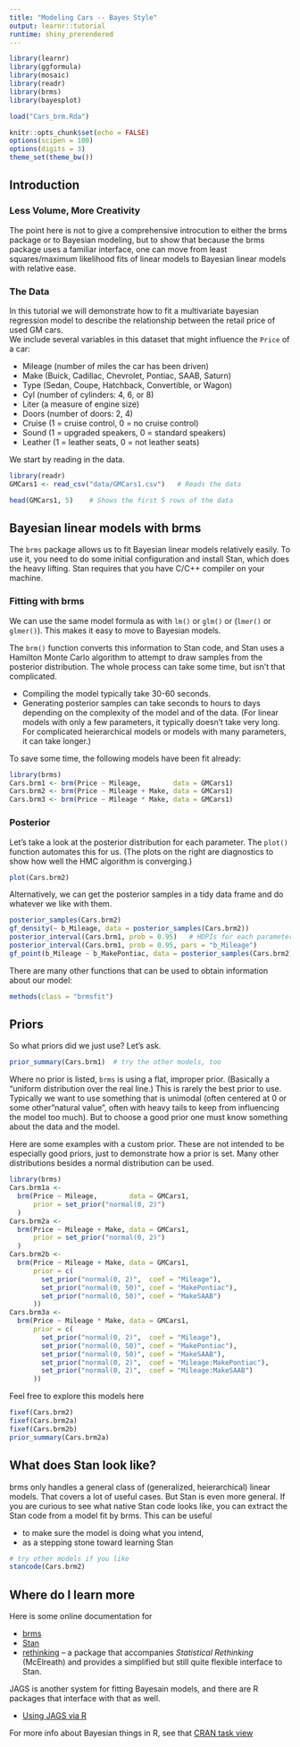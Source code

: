 ```yaml
---
title: "Modeling Cars -- Bayes Style"
output: learnr::tutorial
runtime: shiny_prerendered
---
```


```r
library(learnr)
library(ggformula)
library(mosaic)
library(readr)      
library(brms)
library(bayesplot)

load("Cars_brm.Rda")

knitr::opts_chunk$set(echo = FALSE)
options(scipen = 100)
options(digits = 3)
theme_set(theme_bw())
```


## Introduction



### Less Volume, More Creativity

The point here is not to give a comprehensive introcution to either 
the brms package or to Bayesian modeling, but to show that because the brms package
uses a familiar interface, one can move from least squares/maximum likelihood fits
of linear models to Bayesian linear models with relative ease.

### The Data

In this tutorial we will demonstrate how to fit a multivariate bayesian
regression model to describe the relationship between the retail price of used
GM cars.  
We include several variables in this dataset that might influence the
`Price` of a car:

* Mileage (number of miles the car has been driven)
* Make (Buick, Cadillac, Chevrolet, Pontiac, SAAB, Saturn)
* Type (Sedan, Coupe, Hatchback, Convertible, or Wagon)
* Cyl (number of cylinders: 4, 6, or 8)
* Liter (a measure of engine size)
* Doors (number of doors: 2, 4)
* Cruise (1 = cruise control, 0 = no cruise control)
* Sound (1 = upgraded speakers, 0 = standard speakers)
* Leather (1 = leather seats, 0 = not leather seats)

We start by reading in the data.

```r
library(readr)
GMCars1 <- read_csv("data/GMCars1.csv")   # Reads the data 

head(GMCars1, 5)    # Shows the first 5 rows of the data 
```

## Bayesian linear models with brms

The `brms` package allows us to fit Bayesian linear models relatively easily.  To use it,
you need to do some initial configuration and install Stan, which does the heavy lifting.
Stan requires that you have C/C++ compiler on your machine.

### Fitting with brms

We can use the same model formula as with `lm()` or `glm()` or (`lmer()` or `glmer()`). 
This makes it easy to move to Bayesian models.

The `brm()` function converts this information
to Stan code, and Stan uses a Hamilton Monte Carlo algorithm to attempt to draw samples
from the posterior distribution.  The whole process can take some time, but isn't that 
complicated.

  * Compiling the model typically take 30-60 seconds.
  * Generating posterior samples can take seconds to hours to days depending on the complexity
  of the model and of the data.  (For linear models with only a few parameters, it typically
  doesn't take very long.  For complicated heierarchical models or models with many parameters,
  it can take longer.)
  
To save some time, the following models have been fit already:


```r
library(brms)
Cars.brm1 <- brm(Price ~ Mileage,        data = GMCars1)
Cars.brm2 <- brm(Price ~ Mileage + Make, data = GMCars1) 
Cars.brm3 <- brm(Price ~ Mileage * Make, data = GMCars1) 
```

### Posterior

Let's take a look at the posterior distribution for each parameter. 
The `plot()` function automates this for us.
(The plots on the right are diagnostics to show how well the HMC algorithm is converging.)

```r
plot(Cars.brm2)
```

Alternatively, we can get the posterior samples in a tidy data frame and do whatever we 
like with them.

```r
posterior_samples(Cars.brm2)
gf_density(~ b_Mileage, data = posterior_samples(Cars.brm2))
posterior_interval(Cars.brm1, prob = 0.95)   # HDPIs for each parameter
posterior_interval(Cars.brm1, prob = 0.95, pars = "b_Mileage")  
gf_point(b_Mileage ~ b_MakePontiac, data = posterior_samples(Cars.brm2))
```

There are many other functions that can be used to obtain information about our model:

```r
methods(class = "brmsfit")
```

## Priors

So what priors did we just use?  Let's ask.

```r
prior_summary(Cars.brm1)  # try the other models, too
```

Where no prior is listed, `brms` is using a flat, improper prior.  (Basically a "uniform 
distribution over the real line.)  This is rarely the best prior to use.  Typically we
want to use something that is unimodal (often centered at 0 or some other "natural value", 
often with heavy tails to keep from influencing the model too much).  But to choose a good
prior one must know something about the data and the model.


Here are some examples with a custom prior.  These are not intended to be especially 
good priors, just to demonstrate how a prior is set.  Many other distributions besides
a normal distribution can be used.


```r
library(brms)
Cars.brm1a <- 
  brm(Price ~ Mileage,        data = GMCars1,
      prior = set_prior("normal(0, 2)")
  )
Cars.brm2a <- 
  brm(Price ~ Mileage + Make, data = GMCars1, 
      prior = set_prior("normal(0, 2)")
  )  
Cars.brm2b <- 
  brm(Price ~ Mileage + Make, data = GMCars1, 
      prior = c(
        set_prior("normal(0, 2)",  coef = "Mileage"),
        set_prior("normal(0, 50)", coef = "MakePontiac"),
        set_prior("normal(0, 50)", coef = "MakeSAAB")
      ))  
Cars.brm3a <- 
  brm(Price ~ Mileage * Make, data = GMCars1,
      prior = c(
        set_prior("normal(0, 2)",  coef = "Mileage"),
        set_prior("normal(0, 50)", coef = "MakePontiac"),
        set_prior("normal(0, 50)", coef = "MakeSAAB"),
        set_prior("normal(0, 2)",  coef = "Mileage:MakePontiac"),
        set_prior("normal(0, 2)",  coef = "Mileage:MakeSAAB")
      ))  
```

Feel free to explore this models here

```r
fixef(Cars.brm2)
fixef(Cars.brm2a)
fixef(Cars.brm2b)
prior_summary(Cars.brm2a)
```


## What does Stan look like?

brms only handles a general class of (generalized, heierarchical) linear models.  That covers
a lot of useful cases.  But Stan is even more general.  If you are curious to see what native
Stan code looks like, you can extract the Stan code from a model fit by brms.
This can be useful

* to make sure the model is doing what you intend,
* as a stepping stone toward learning Stan


```r
# try other models if you like
stancode(Cars.brm2)
```


## Where do I learn more

Here is some online documentation for

* [brms](https://github.com/paul-buerkner/brms)
* [Stan](https://mc-stan.org/)
* [rethinking](https://github.com/rmcelreath/rethinking) -- a package that accompanies
*Statistical Rethinking* (McElreath) and provides a simplified but still quite
flexible interface to Stan.

JAGS is another system for fitting Bayesain models, and there are R packages that interface
with that as well.  

* [Using JAGS via R](http://www.jkarreth.net/files/bayes-cph_Tutorial-JAGS.pdf)

For more info about Bayesian things in R, see that [CRAN task view](https://cran.r-project.org/web/views/Bayesian.html)

